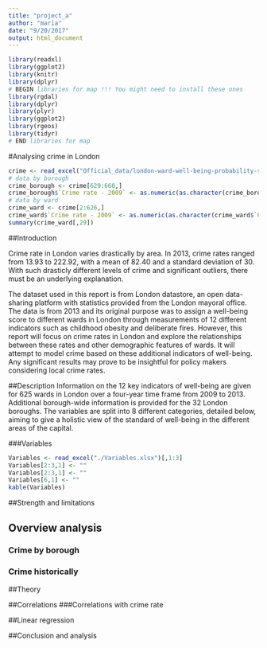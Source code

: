 ```yaml
---
title: "project_a"
author: "maria"
date: "9/20/2017"
output: html_document
---
```

```r
library(readxl)
library(ggplot2)
library(knitr)
library(dplyr)
# BEGIN libraries for map !!! You might need to install these ones
library(rgdal)
library(dplyr)
library(plyr)
library(ggplot2)
library(rgeos)
library(tidyr)
# END libraries for map

```

#Analysing crime in London

```r
crime <- read_excel("Official_data/london-ward-well-being-probability-scores.xls", sheet = "Data")
# data by borough
crime_borough <- crime[629:660,]
crime_borough$`Crime rate - 2009` <- as.numeric(as.character(crime_borough$`Crime rate - 2009`))
# data by ward
crime_ward <- crime[2:626,]
crime_ward$`Crime rate - 2009` <- as.numeric(as.character(crime_ward$`Crime rate - 2009`))
summary(crime_ward[,29])


```

##Introduction

Crime rate in London varies drastically by area. In 2013, crime rates ranged from 13.93 to 222.92, with a mean of 82.40 and a standard deviation of 30. With such drasticly different levels of crime and significant outliers, there must be an underlying explanation.

The dataset used in this report is from London datastore, an open data-sharing platform with statistics provided from the London mayoral office. The data is from 2013 and its original purpose was to assign a well-being score to different wards in London through measurements of 12 different indicators such as childhood obesity and deliberate fires. However, this report will focus on crime rates in London and explore the relationships between these rates and other demographic features of wards. It will attempt to model crime based on these additional indicators of well-being. Any significant results may prove to be insightful for policy makers considering local crime rates.

##Description
Information on the 12 key indicators of well-being are given for 625 wards in London over a four-year time frame from 2009 to 2013. Additional borough-wide information is provided for the 32 London boroughs. The variables are split into 8 different categories, detailed below, aiming to give a holistic view of the standard of well-being in the different areas of the capital.

###Variables

```r
Variables <- read_excel("./Variables.xlsx")[,1:3]
Variables[2:3,1] <- ""
Variables[2:3,1] <- ""
Variables[6,1] <- ""
kable(Variables)
```

##Strength and limitations

## Overview analysis
### Crime by borough
### Crime historically

##Theory

##Correlations
###Correlations with crime rate
  

##Linear regression

##Conclusion and analysis









